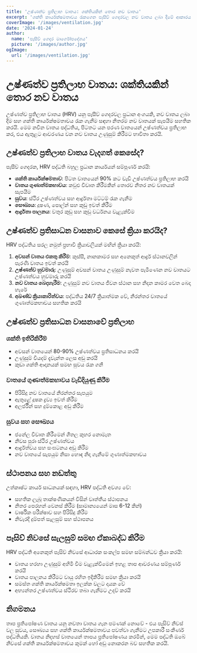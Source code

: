 ```yaml
---
title: 'උෂ්ණත්ව ප්‍රතිලාභ වාතය: ශක්තියකින් තොර නව වාතය'
excerpt: 'ශක්ති කාර්යක්ෂමතාවය රැකගෙන පෑසීව් ගෙදරවල නව වාතය ලබා දීමේ ආකාරය සොයා ගන්න.'
coverImage: '/images/ventilation.jpg'
date: '2024-01-24'
author:
  name: 'පෑසීව් ගෙදර මාර්ගෝපදේශය'
  picture: '/images/author.jpg'
ogImage:
  url: '/images/ventilation.jpg'
---
```


# උෂ්ණත්ව ප්‍රතිලාභ වාතය: ශක්තියකින් තොර නව වාතය

උෂ්ණත්ව ප්‍රතිලාභ වාතය (HRV) යනු පෑසීව් ගෙදරවල ප්‍රධාන අංගයකි, නව වාතය ලබා දීම සහ ශක්ති කාර්යක්ෂමතාවය රැක ගැනීම සඳහා නිතරම නව වාතයක් සැපයීම සහතික කරයි. මෙම නවීන වාතය පද්ධතිය, පිටතට යන පරණ වාතයෙන් උෂ්ණත්වය ප්‍රතිලාභ කර, එය ඇතුළට ආවරණය වන නව වාතය උණුසුම් කිරීමට භාවිතා කරයි.

## උෂ්ණත්ව ප්‍රතිලාභ වාතය වැදගත් කෙසේද?

පෑසීව් ගෙදරක, HRV පද්ධති බහුල ප්‍රධාන කාර්යයන් සම්පූර්ණ කරයි:

- **ශක්ති කාර්යක්ෂමතාව**: පිටත වාතයෙන් 90% කට වැඩි උෂ්ණත්වය ප්‍රතිලාභ කරයි
- **වාතය ගුණාත්මකභාවය**: කවුළු විවෘත කිරීමකින් තොරව නිතර නව වාතයක් සැපයීම
- **සුවය**: ස්ථිර උෂ්ණත්වය සහ ආර්ද්‍රතා මට්ටම් රැක ගැනීම
- **සෞඛ්‍යය**: දූෂණ, පොල්න් සහ කුඩු ඉවත් කිරීම
- **ආර්ද්‍රතා පාලනය**: වතුර කුඩු සහ කුඩු වර්ධනය වැළැක්වීම

## උෂ්ණත්ව ප්‍රතිසාධන වාසනාව කෙසේ ක්‍රියා කරයිද?

HRV පද්ධතිය සරල නමුත් ප්‍රභාවී ක්‍රියාවලියක් මඟින් ක්‍රියා කරයි:

1. **අවසන් වාතය එකතු කිරීම**: කුස්සී, නානකාමර සහ අනෙකුත් ආර්ද්‍ර ස්ථානවලින් පැරණි වාතය ඉවත් කරයි
2. **උෂ්ණත්ව හුවමාරු**: උණුසුම් අවසන් වාතය උණුසුම් නැවත පැමිණෙන නව වාතයට උෂ්ණත්වය හුවමාරු කරයි
3. **නව වාතය බෙදාහැරීම**: උණුසුම් නව වාතය ජීවන ස්ථාන සහ නිදන කාමර වෙත බෙදා හැරේ
4. **අඛණ්ඩ ක්‍රියාකාරිත්වය**: පද්ධතිය 24/7 ක්‍රියාත්මක වේ, නිරන්තර වාතයේ ගුණාත්මකභාවය සහතික කරයි

## උෂ්ණත්ව ප්‍රතිසාධන වාසනාවේ ප්‍රතිලාභ

### ශක්ති ඉතිරිකිරීම්
- අවසන් වාතයෙන් 80-90% උෂ්ණත්වය ප්‍රතිසාධනය කරයි
- උණුසුම් වියදම් දැවැන්ත ලෙස අඩු කරයි
- කුඩා ශක්ති ආදානයක් සමඟ සුවය රැක ගනී

### වාතයේ ගුණාත්මකභාවය වැඩිදියුණු කිරීම
- පිරිසිදු නව වාතයේ නිරන්තර සැපයුම
- ඇතුළේ දූෂක ද්‍රව්‍ය ඉවත් කිරීම
- අලර්ජීන් සහ දුම්කොළ අඩු කිරීම

### සුවය සහ සෞඛ්‍යය
- ජනේල විවෘත කිරීමෙන් ශීතල කුහර නොමැත
- නිවස පුරා ස්ථිර උෂ්ණත්වය
- ආර්ද්‍රත්වය සහ සංඝටනය අඩු කිරීම
- නව වාතයේ සැපයුම නිසා හොඳ නිදා ගැනීමේ ගුණාත්මකභාවය

## ස්ථාපනය සහ නඩත්තු

උත්කෘෂ්ට කාර්ය සාධනයක් සඳහා, HRV පද්ධති අවශ්‍ය වේ:

- සහතික ලැබූ තාක්ෂණිකයන් විසින් වෘත්තීය ස්ථාපනය
- නිතර පෙරහන් වෙනස් කිරීම (සාමාන්‍යයෙන් මාස 6-12 කින්)
- වාර්ෂික පරීක්ෂාව සහ පිරිසිදු කිරීම
- නිවැරදි දුම්පත් සැලසුම් සහ ස්ථාපනය

## පෑසිව් නිවසේ සැලසුම් සමඟ ඒකාබද්ධ කිරීම

HRV පද්ධති අනෙකුත් පෑසිව් නිවසේ ආධාරක සංකල්ප සමඟ සම්බන්ධව ක්‍රියා කරයි:

- වාතය හරහා උණුසුම් අහිමි වීම වැළැක්වීමෙන් ඉහළ තාප ආවරණය සම්පූර්ණ කරයි
- වාතය පාලනය කිරීමට වායු රහිත ඉදිකිරීම සමඟ ක්‍රියා කරයි
- සමස්ත ශක්ති කාර්යක්ෂමතා ඉලක්ක වලට දායක වේ
- අභ්‍යන්තර උෂ්ණත්වය ස්ථිරව තබා ගැනීමට උදව් කරයි

## නිගමනය

තාප ප්‍රතිපෝෂණ වාතය යනු නවතා වාතය ගැන පමණක් නොවේ - එය පෑසිව් නිවස් වල සුවය, සෞඛ්‍යය සහ ශක්ති කාර්යක්ෂමතාවය පවත්වා ගැනීමට උපකාරී සංකීර්ණ පද්ධතියකි. වාතය නිදහස් වාතයෙන් තාපය ප්‍රතිපෝෂණය කරමින්, මෙම පද්ධති ඔබේ නිවසේ ශක්ති කාර්යක්ෂමතාවය කුමක් හෝ අඩු නොකරන බව සහතික කරයි.